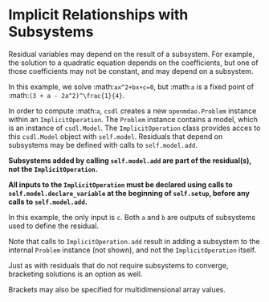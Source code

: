 Implicit Relationships with Subsystems
======================================

Residual variables may depend on the result of a subsystem.
For example, the solution to a quadratic equation depends on the
coefficients, but one of those coefficients may not be constant, and may
depend on a subsystem.

In this example, we solve :math:`ax^2+bx+c=0`, but :math:`a` is a fixed
point of :math:`(3 + a - 2a^2)^\frac{1}{4}`.

In order to compute :math:`a`, ``csdl`` creates a new
``openmdao.Problem`` instance within an ``ImplicitOperation``.
The ``Problem`` instance contains a model, which is an instance of
``csdl.Model``.
The ``ImplicitOperation`` class provides acces to this ``csdl.Model``
object with ``self.model``.
Residuals that depend on subsystems may be defined with
calls to ``self.model.add``.

**Subsystems added by calling ``self.model.add`` are
part of the residual(s), not the ``ImplicitOperation``.**

**All inputs to the ``ImplicitOperation`` must be declared using calls
to ``self.model.declare_variable`` at the beginning of ``self.setup``,
before any calls to ``self.model.add``.**

In this example, the only input is ``c``.
Both ``a`` and ``b`` are outputs of subsystems used to define the
residual.


<WorkedExample1 />



Note that calls to ``ImplicitOperation.add`` result in adding
a subsystem to the internal ``Problem`` instance (not shown), and not
the ``ImplicitOperation`` itself.

Just as with residuals that do not require subsystems to converge,
bracketing solutions is an option as well.


<WorkedExample2 />


Brackets may also be specified for multidimensional array values.


<WorkedExample3 />
